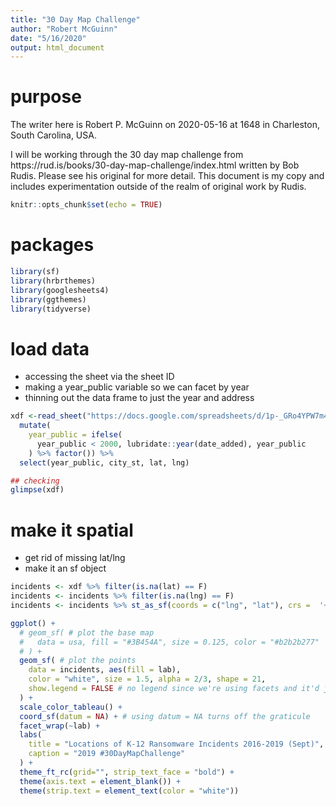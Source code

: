 ```yaml
---
title: "30 Day Map Challenge"
author: "Robert McGuinn"
date: "5/16/2020"
output: html_document
---
```

# purpose

The writer here is Robert P. McGuinn on 2020-05-16 at 1648 in Charleston, South Carolina, USA.  

I will be working through the 30 day map challenge from https://rud.is/books/30-day-map-challenge/index.html written by Bob Rudis. Please see his original for more detail. This document is my copy and includes experimentation outside of the realm of original work by Rudis.  

```r
knitr::opts_chunk$set(echo = TRUE)
```

# packages

```r
library(sf)
library(hrbrthemes)
library(googlesheets4)
library(ggthemes)
library(tidyverse)
```

# load data

* accessing the sheet via the sheet ID
* making a year_public variable so we can facet by year
* thinning out the data frame to just the year and address

```r
xdf <-read_sheet("https://docs.google.com/spreadsheets/d/1p-_GRo4YPW7m4QnjvErKD4U67t8-O6aDBlRjy9V8g8Y/edit?usp=sharing") %>% 
  mutate(
    year_public = ifelse(
      year_public < 2000, lubridate::year(date_added), year_public
    ) %>% factor()) %>% 
  select(year_public, city_st, lat, lng) 

## checking
glimpse(xdf)
```

# make it spatial

* get rid of missing lat/lng
* make it an sf object

```r
incidents <- xdf %>% filter(is.na(lat) == F)
incidents <- incidents %>% filter(is.na(lng) == F)
incidents <- incidents %>% st_as_sf(coords = c("lng", "lat"), crs =  '+proj=laea +lat_0=45 +lon_0=-100 +x_0=0 +y_0=0 +a=6370997 +b=6370997 +units=m +no_defs')
```


```r
ggplot() +
  # geom_sf( # plot the base map
  #   data = usa, fill = "#3B454A", size = 0.125, color = "#b2b2b277"
  # ) +
  geom_sf( # plot the points
    data = incidents, aes(fill = lab), 
    color = "white", size = 1.5, alpha = 2/3, shape = 21,
    show.legend = FALSE # no legend since we're using facets and it'd just be redundant
  ) + 
  scale_color_tableau() +
  coord_sf(datum = NA) + # using datum = NA turns off the graticule 
  facet_wrap(~lab) +
  labs(
    title = "Locations of K-12 Ransomware Incidents 2016-2019 (Sept)",
    caption = "2019 #30DayMapChallenge"
  ) +
  theme_ft_rc(grid="", strip_text_face = "bold") +
  theme(axis.text = element_blank()) +
  theme(strip.text = element_text(color = "white"))
```

